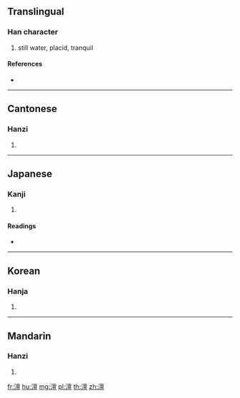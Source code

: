 {{character info/new}}
==Translingual==

===Han character===
{{Han char|rn=85|rad=水|as=13|sn=16|four=30116|canj=EYWM}}

# still water, placid, tranquil

====References====
* {{Han ref|kx=0653.310|dkj=18416|dj=1063.240|hdz=31763.030|uh=6FB6|ud=28598|bh=BF47|bd=48967}}

----

==Cantonese==

===Hanzi===
{{yue-hanzi|jyut=|y=sin4}}

# {{defn|lang=yue|sort=水13}}

----

==Japanese==

===Kanji===
{{ja-kanji|grade=|rs=水13}}

# {{defn|lang=ja|sort=水13}}

====Readings====
* {{ja-readings|on=[[せん]] (sen), [[ぜん]] (zen), [[てん]] (ten), [[でん]] (den)|kun=}}

----

==Korean==

===Hanja===
{{ko-hanja|hangeul=전|eumhun=|rv=jeon|mr=chŏn|y=cen}}

# {{defn|lang=ko|sort=水13}}

----

==Mandarin==

===Hanzi===
{{cmn-hanzi|pin=[[chán]] ([[chan2]])|wg=ch'an<sup>2</sup>}}

# {{defn|lang=cmn|sort=水13}}

[[fr:澶]]
[[hu:澶]]
[[mg:澶]]
[[pl:澶]]
[[th:澶]]
[[zh:澶]]